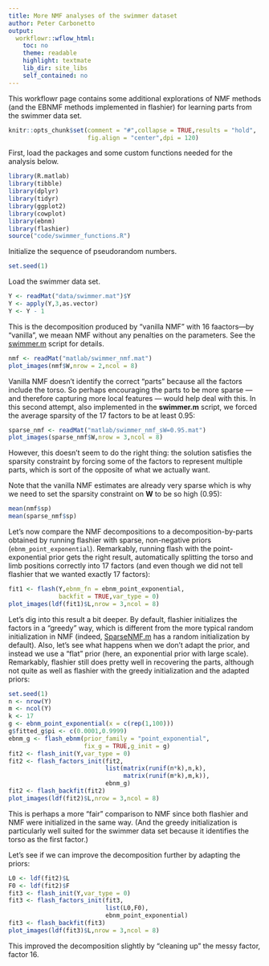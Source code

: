 ```yaml
---
title: More NMF analyses of the swimmer dataset
author: Peter Carbonetto
output:
  workflowr::wflow_html:
    toc: no
    theme: readable
    highlight: textmate
    lib_dir: site_libs
    self_contained: no
---
```


This workflowr page contains some additional explorations of NMF
methods (and the EBNMF methods implemented in flashier) for learning
parts from the swimmer data set.

```r
knitr::opts_chunk$set(comment = "#",collapse = TRUE,results = "hold",
                      fig.align = "center",dpi = 120)
```

First, load the packages and some custom functions needed for the
analysis below.

```r
library(R.matlab)
library(tibble)
library(dplyr)
library(tidyr)
library(ggplot2)
library(cowplot)
library(ebnm)
library(flashier)
source("code/swimmer_functions.R")
```

Initialize the sequence of pseudorandom numbers.

```r
set.seed(1)
```

Load the swimmer data set.

```r
Y <- readMat("data/swimmer.mat")$Y
Y <- apply(Y,3,as.vector)
Y <- Y - 1
```

This is the decomposition produced by "vanilla NMF" with 16
faactors—by "vanilla", we meaan NMF without any penalties on the
parameters. See the
[swimmer.m](https://github.com/willwerscheid/ebnmf-paper/blob/master/matlab/swimmer.m)
script for details.

```r
nmf <- readMat("matlab/swimmer_nmf.mat")
plot_images(nmf$W,nrow = 2,ncol = 8)
```

Vanilla NMF doesn't identify the correct "parts" because all the
factors include the torso. So perhaps encouraging the parts to be more
sparse --- and therefore capturing more local features --- would help
deal with this. In this second attempt, also implemented in the
**swimmer.m** script, we forced the average sparsity of the 17 factors
to be at least 0.95:

```r
sparse_nmf <- readMat("matlab/swimmer_nmf_sW=0.95.mat")
plot_images(sparse_nmf$W,nrow = 3,ncol = 8)
```

However, this doesn't seem to do the right thing: the solution
satisfies the sparsity constraint by forcing some of the factors to
represent multiple parts, which is sort of the opposite of what we
actually want.

Note that the vanilla NMF estimates are already very sparse which is
why we need to set the sparsity constraint on $\mathbf{W}$ to be so high
(0.95):

```r
mean(nmf$sp)
mean(sparse_nmf$sp)
```

Let's now compare the NMF decompositions to a decomposition-by-parts
obtained by running flashier with sparse, non-negative priors
(`ebnm_point_exponential`). Remarkably, running flash with the
point-exponential prior gets the right result, automatically splitting
the torso and limb positions correctly into 17 factors (and even
though we did not tell flashier that we wanted exactly 17 factors):

```r
fit1 <- flash(Y,ebnm_fn = ebnm_point_exponential,
              backfit = TRUE,var_type = 0)
plot_images(ldf(fit1)$L,nrow = 3,ncol = 8)
```

Let's dig into this result a bit deeper. By default, flashier
initializes the factors in a "greedy" way, which is different from the
more typical random initialization in NMF (indeed,
[SparseNMF.m](https://github.com/willwerscheid/ebnmf-paper/blob/master/matlab/sparseNMF.m)
has a random initialization by default). Also, let's see what happens when we don't adapt the prior, and instead we use a "flat" prior (here, an exponential prior with large scale). Remarkably, flashier still does pretty well in recovering the parts, although not quite as well as flashier with the greedy initialization and the adapted priors:

```r
set.seed(1)
n <- nrow(Y)
m <- ncol(Y)
k <- 17
g <- ebnm_point_exponential(x = c(rep(1,100)))
g$fitted_g$pi <- c(0.0001,0.9999)
ebnm_g <- flash_ebnm(prior_family = "point_exponential",
                     fix_g = TRUE,g_init = g)
fit2 <- flash_init(Y,var_type = 0)
fit2 <- flash_factors_init(fit2,
                           list(matrix(runif(n*k),n,k),
                                matrix(runif(m*k),m,k)),
                           ebnm_g)
fit2 <- flash_backfit(fit2)
plot_images(ldf(fit2)$L,nrow = 3,ncol = 8)
```

This is perhaps a more "fair" comparison to NMF since both flashier
and NMF were initialized in the same way. (And the greedy
initialization is particularly well suited for the swimmer data set
because it identifies the torso as the first factor.)

Let's see if we can improve the decomposition further by adapting the
priors:

```r
L0 <- ldf(fit2)$L
F0 <- ldf(fit2)$F
fit3 <- flash_init(Y,var_type = 0)
fit3 <- flash_factors_init(fit3,
                           list(L0,F0),
                           ebnm_point_exponential)
fit3 <- flash_backfit(fit3)
plot_images(ldf(fit3)$L,nrow = 3,ncol = 8)
```

This improved the decomposition slightly by "cleaning up" the messy
factor, factor 16.
